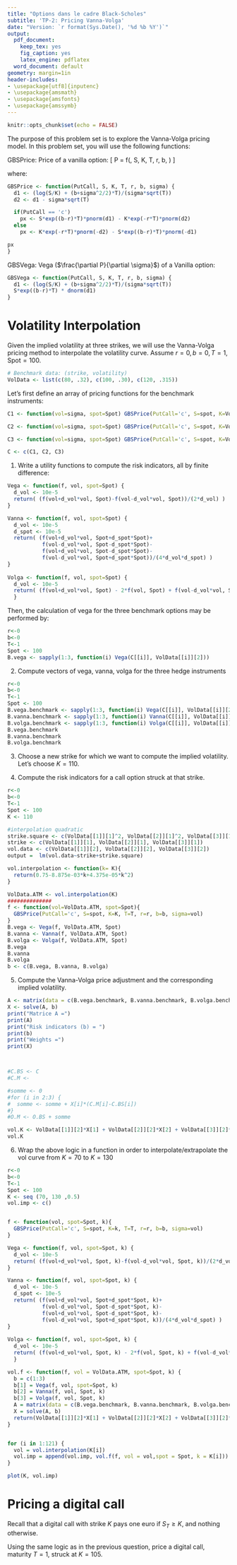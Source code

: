 ```yaml
---
title: "Options dans le cadre Black-Scholes"
subtitle: 'TP-2: Pricing Vanna-Volga'
date: "Version: `r format(Sys.Date(), '%d %b %Y')`"
output:
  pdf_document:
    keep_tex: yes
    fig_caption: yes
    latex_engine: pdflatex
  word_document: default
geometry: margin=1in
header-includes:
- \usepackage[utf8]{inputenc}
- \usepackage{amsmath}
- \usepackage{amsfonts}
- \usepackage{amssymb}
---
```


```r
knitr::opts_chunk$set(echo = FALSE)
```
The purpose of this problem set is to explore the Vanna-Volga pricing model. In this problem set, you will use the following functions:

GBSPrice: Price of a vanilla option:
\[
P = f(\text{PutCall}, S, K, T, r, b, \sigma)
\]

where:
\begin{description}
\item[PutCall] 'c' for a call, 'p' for a put
\item[$b$] cost of carry: ridk free rate $r$ less dividend yield $d$
\item[$r$] risk-free rate
\end{description}

```r
GBSPrice <- function(PutCall, S, K, T, r, b, sigma) {
  d1 <- (log(S/K) + (b+sigma^2/2)*T)/(sigma*sqrt(T))
  d2 <- d1 - sigma*sqrt(T)

  if(PutCall == 'c')  
    px <- S*exp((b-r)*T)*pnorm(d1) - K*exp(-r*T)*pnorm(d2)
  else
    px <- K*exp(-r*T)*pnorm(-d2) - S*exp((b-r)*T)*pnorm(-d1)

px
}
```

GBSVega: Vega ($\frac{\partial P}{\partial \sigma}$) of a Vanilla option:

```r
GBSVega <- function(PutCall, S, K, T, r, b, sigma) {
  d1 <- (log(S/K) + (b+sigma^2/2)*T)/(sigma*sqrt(T))
  S*exp((b-r)*T) * dnorm(d1)
}
```

# Volatility Interpolation

Given the implied volatility at three strikes, we will use the Vanna-Volga pricing method to interpolate the
volatility curve. Assume $r=0, b=0, T=1, \mbox{Spot} = 100$.

```r
# Benchmark data: (strike, volatility)
VolData <- list(c(80, .32), c(100, .30), c(120, .315))
```

Let's first define an array of pricing functions for the 
benchmark instruments:

```r
C1 <- function(vol=sigma, spot=Spot) GBSPrice(PutCall='c', S=spot, K=VolData[[1]][1], T=T, r=r, b=b, sigma=vol)

C2 <- function(vol=sigma, spot=Spot) GBSPrice(PutCall='c', S=spot, K=VolData[[2]][1], T=T, r=r, b=b, sigma=vol)

C3 <- function(vol=sigma, spot=Spot) GBSPrice(PutCall='c', S=spot, K=VolData[[3]][1], T=T, r=r, b=b, sigma=vol)

C <- c(C1, C2, C3)
```

1. Write a utility functions to compute the risk indicators,
 all by finite difference:
 
```r
Vega <- function(f, vol, spot=Spot) {
  d_vol <- 10e-5
  return( (f(vol+d_vol*vol, Spot)-f(vol-d_vol*vol, Spot))/(2*d_vol) )
}

Vanna <- function(f, vol, spot=Spot) {
  d_vol <- 10e-5
  d_spot <- 10e-5
  return( (f(vol+d_vol*vol, Spot+d_spot*Spot)+
           f(vol-d_vol*vol, Spot-d_spot*Spot)-
           f(vol+d_vol*vol, Spot-d_spot*Spot)-
           f(vol-d_vol*vol, Spot+d_spot*Spot))/(4*d_vol*d_spot) )
}
  
Volga <- function(f, vol, spot=Spot) {
  d_vol <- 10e-5
  return( (f(vol+d_vol*vol, Spot) - 2*f(vol, Spot) + f(vol-d_vol*vol, Spot))/d_vol**2 )
  }
```

Then, the calculation of vega for the three benchmark options may be performed by:

```r
r<-0
b<-0
T<-1
Spot <- 100
B.vega <- sapply(1:3, function(i) Vega(C[[i]], VolData[[i]][2]))
```

2. Compute vectors of vega, vanna, volga for the three hedge instruments

```r
r<-0
b<-0
T<-1
Spot <- 100
B.vega.benchmark <- sapply(1:3, function(i) Vega(C[[i]], VolData[[i]][2]))
B.vanna.benchmark <- sapply(1:3, function(i) Vanna(C[[i]], VolData[[i]][2]))
B.volga.benchmark <- sapply(1:3, function(i) Volga(C[[i]], VolData[[i]][2]))
B.vega.benchmark
B.vanna.benchmark
B.volga.benchmark
```

3. Choose a new strike for which we want to compute the implied volatility.
Let's choose $K=110$.

4. Compute the risk indicators for a call option struck at that strike. 

```r
r<-0
b<-0
T<-1
Spot <- 100
K <- 110

#interpolation quadratic
strike.square <- c(VolData[[1]][1]^2, VolData[[2]][1]^2, VolData[[3]][1]^2)
strike <- c(VolData[[1]][1], VolData[[2]][1], VolData[[3]][1])
vol.data <- c(VolData[[1]][2], VolData[[2]][2], VolData[[3]][2])
output =  lm(vol.data~strike+strike.square)

vol.interpolation <- function(k= K){
  return(0.75-8.875e-03*k+4.375e-05*k^2) 
}

VolData.ATM <- vol.interpolation(K)
##############
f <- function(vol=VolData.ATM, spot=Spot){
  GBSPrice(PutCall='c', S=spot, K=K, T=T, r=r, b=b, sigma=vol)
}
B.vega <- Vega(f, VolData.ATM, Spot)
B.vanna <- Vanna(f, VolData.ATM, Spot)
B.volga <- Volga(f, VolData.ATM, Spot)
B.vega
B.vanna
B.volga
b <- c(B.vega, B.vanna, B.volga)
```
    
5. Compute the Vanna-Volga price adjustment and the corresponding implied volatility.
    
```r
A <- matrix(data = c(B.vega.benchmark, B.vanna.benchmark, B.volga.benchmark), nrow =3)
X <- solve(A, b)
print("Matrice A =")
print(A)
print("Risk indicators (b) = ")
print(b)
print("Weights =")
print(X)



#C.BS <- C
#C.M <- 

#somme <- 0
#for (i in 2:3) {
#  somme <- somme + X[i]*(C.M[i]-C.BS[i])
#}
#O.M <- O.BS + somme

vol.K <- VolData[[1]][2]*X[1] + VolData[[2]][2]*X[2] + VolData[[3]][2]*X[3]
vol.K
```




6. Wrap the above logic in a function in order to
interpolate/extrapolate the vol curve from $K=70$ to $K=130$

```r

r<-0
b<-0
T<-1
Spot <- 100
K <- seq (70, 130 ,0.5)
vol.imp <- c()


f <- function(vol, spot=Spot, k){
  GBSPrice(PutCall='c', S=spot, K=k, T=T, r=r, b=b, sigma=vol)
}

Vega <- function(f, vol, spot=Spot, k) {
  d_vol <- 10e-5
  return( (f(vol+d_vol*vol, Spot, k)-f(vol-d_vol*vol, Spot, k))/(2*d_vol) )
}

Vanna <- function(f, vol, spot=Spot, k) {
  d_vol <- 10e-5
  d_spot <- 10e-5
  return( (f(vol+d_vol*vol, Spot+d_spot*Spot, k)+
           f(vol-d_vol*vol, Spot-d_spot*Spot, k)-
           f(vol+d_vol*vol, Spot-d_spot*Spot, k)-
           f(vol-d_vol*vol, Spot+d_spot*Spot, k))/(4*d_vol*d_spot) )
}
  
Volga <- function(f, vol, spot=Spot, k) {
  d_vol <- 10e-5
  return( (f(vol+d_vol*vol, Spot, k) - 2*f(vol, Spot, k) + f(vol-d_vol*vol, Spot, k))/d_vol**2 )
  }

vol.f <- function(f, vol = VolData.ATM, spot=Spot, k) {
  b = c(1:3)
  b[1] = Vega(f, vol, spot=Spot, k)
  b[2] = Vanna(f, vol, Spot, k)
  b[3] = Volga(f, vol, Spot, k)
  A = matrix(data = c(B.vega.benchmark, B.vanna.benchmark, B.volga.benchmark), nrow =3)
  X = solve(A, b)
  return(VolData[[1]][2]*X[1] + VolData[[2]][2]*X[2] + VolData[[3]][2]*X[3])
}


for (i in 1:121) {
  vol = vol.interpolation(K[i])
  vol.imp = append(vol.imp, vol.f(f, vol = vol,spot = Spot, k = K[i]))
}

plot(K, vol.imp)

```


# Pricing a digital call

Recall that a digital call with strike $K$ pays one euro if $S_T \geq K$, and nothing otherwise.

Using the same logic as in the previous question, price a digital call, maturity $T=1$, struck at $K=105$. 

